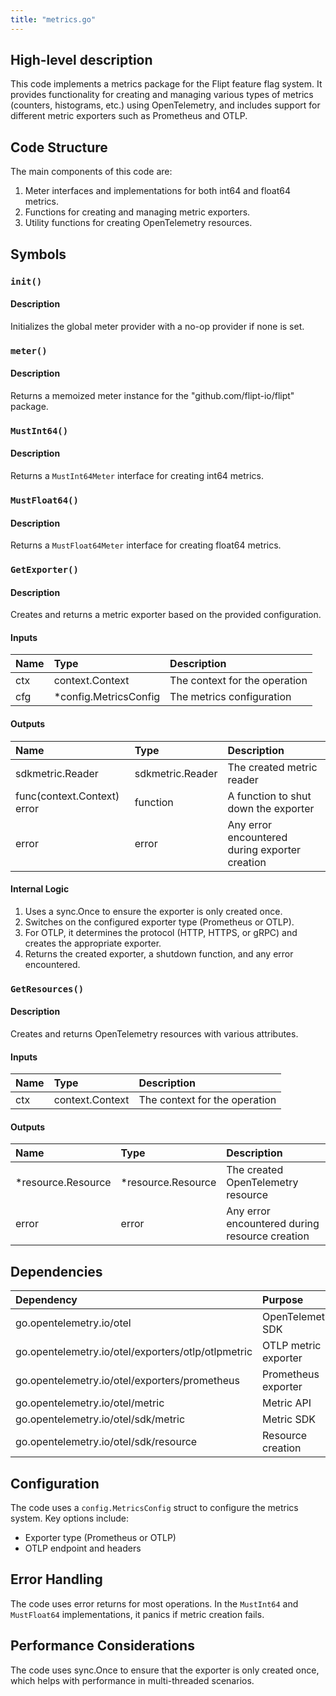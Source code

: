 ```yaml
---
title: "metrics.go"
---
```


## High-level description
This code implements a metrics package for the Flipt feature flag system. It provides functionality for creating and managing various types of metrics (counters, histograms, etc.) using OpenTelemetry, and includes support for different metric exporters such as Prometheus and OTLP.

## Code Structure
The main components of this code are:
1. Meter interfaces and implementations for both int64 and float64 metrics.
2. Functions for creating and managing metric exporters.
3. Utility functions for creating OpenTelemetry resources.

## Symbols

### `init()`
#### Description
Initializes the global meter provider with a no-op provider if none is set.

### `meter()`
#### Description
Returns a memoized meter instance for the "github.com/flipt-io/flipt" package.

### `MustInt64()`
#### Description
Returns a `MustInt64Meter` interface for creating int64 metrics.

### `MustFloat64()`
#### Description
Returns a `MustFloat64Meter` interface for creating float64 metrics.

### `GetExporter()`
#### Description
Creates and returns a metric exporter based on the provided configuration.

#### Inputs
| Name | Type | Description |
|:-----|:-----|:------------|
| ctx | context.Context | The context for the operation |
| cfg | *config.MetricsConfig | The metrics configuration |

#### Outputs
| Name | Type | Description |
|:-----|:-----|:------------|
| sdkmetric.Reader | sdkmetric.Reader | The created metric reader |
| func(context.Context) error | function | A function to shut down the exporter |
| error | error | Any error encountered during exporter creation |

#### Internal Logic
1. Uses a sync.Once to ensure the exporter is only created once.
2. Switches on the configured exporter type (Prometheus or OTLP).
3. For OTLP, it determines the protocol (HTTP, HTTPS, or gRPC) and creates the appropriate exporter.
4. Returns the created exporter, a shutdown function, and any error encountered.

### `GetResources()`
#### Description
Creates and returns OpenTelemetry resources with various attributes.

#### Inputs
| Name | Type | Description |
|:-----|:-----|:------------|
| ctx | context.Context | The context for the operation |

#### Outputs
| Name | Type | Description |
|:-----|:-----|:------------|
| *resource.Resource | *resource.Resource | The created OpenTelemetry resource |
| error | error | Any error encountered during resource creation |

## Dependencies
| Dependency | Purpose |
|:-----------|:--------|
| go.opentelemetry.io/otel | OpenTelemetry SDK |
| go.opentelemetry.io/otel/exporters/otlp/otlpmetric | OTLP metric exporter |
| go.opentelemetry.io/otel/exporters/prometheus | Prometheus exporter |
| go.opentelemetry.io/otel/metric | Metric API |
| go.opentelemetry.io/otel/sdk/metric | Metric SDK |
| go.opentelemetry.io/otel/sdk/resource | Resource creation |

## Configuration
The code uses a `config.MetricsConfig` struct to configure the metrics system. Key options include:
- Exporter type (Prometheus or OTLP)
- OTLP endpoint and headers

## Error Handling
The code uses error returns for most operations. In the `MustInt64` and `MustFloat64` implementations, it panics if metric creation fails.

## Performance Considerations
The code uses sync.Once to ensure that the exporter is only created once, which helps with performance in multi-threaded scenarios.